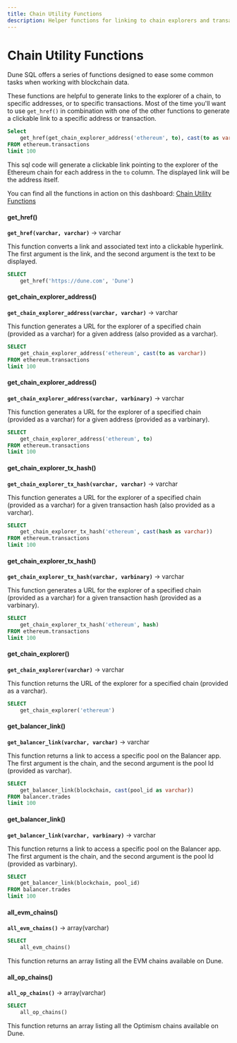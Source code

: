```yaml
---
title: Chain Utility Functions
description: Helper functions for linking to chain explorers and transactions.
---
```


# Chain Utility Functions

Dune SQL offers a series of functions designed to ease some common tasks when working with blockchain data.

These functions are helpful to generate links to the explorer of a chain, to specific addresses, or to specific transactions.
Most of the time you'll want to use ``get_href()`` in combination with one of the other functions to generate a clickable link to a specific address or transaction.
 
```sql
Select
    get_href(get_chain_explorer_address('ethereum', to), cast(to as varchar))
FROM ethereum.transactions
limit 100
```

This sql code will generate a clickable link pointing to the explorer of the Ethereum chain for each address in the ``to`` column. The displayed link will be the address itself.

You can find all the functions in action on this dashboard: [Chain Utility Functions](https://dune.com/dune/chain-utility-functions)

#### get_href()
**``get_href(varchar, varchar)``** → varchar

This function converts a link and associated text into a clickable hyperlink. The first argument is the link, and the second argument is the text to be displayed.

```sql
SELECT 
    get_href('https://dune.com', 'Dune')
```

#### get_chain_explorer_address()
**``get_chain_explorer_address(varchar, varchar)``** → varchar

This function generates a URL for the explorer of a specified chain (provided as a varchar) for a given address (also provided as a varchar).

```sql
SELECT 
    get_chain_explorer_address('ethereum', cast(to as varchar)) 
FROM ethereum.transactions 
limit 100
```

#### get_chain_explorer_address()
**``get_chain_explorer_address(varchar, varbinary)``** → varchar

This function generates a URL for the explorer of a specified chain (provided as a varchar) for a given address (provided as a varbinary).

```sql
SELECT 
    get_chain_explorer_address('ethereum', to) 
FROM ethereum.transactions 
limit 100
```

#### get_chain_explorer_tx_hash()
**``get_chain_explorer_tx_hash(varchar, varchar)``** → varchar

This function generates a URL for the explorer of a specified chain (provided as a varchar) for a given transaction hash (also provided as a varchar).

```sql
SELECT 
    get_chain_explorer_tx_hash('ethereum', cast(hash as varchar)) 
FROM ethereum.transactions 
limit 100
```

#### get_chain_explorer_tx_hash()
**``get_chain_explorer_tx_hash(varchar, varbinary)``** → varchar

This function generates a URL for the explorer of a specified chain (provided as a varchar) for a given transaction hash (provided as a varbinary).

```sql
SELECT 
    get_chain_explorer_tx_hash('ethereum', hash) 
FROM ethereum.transactions 
limit 100
```

#### get_chain_explorer()
**``get_chain_explorer(varchar)``** → varchar

This function returns the URL of the explorer for a specified chain (provided as a varchar).

```sql
SELECT 
    get_chain_explorer('ethereum')
```

#### get_balancer_link()
**``get_balancer_link(varchar, varchar)``** → varchar

This function returns a link to access a specific pool on the Balancer app. The first argument is the chain, and the second argument is the pool Id (provided as varchar).

```sql
SELECT 
    get_balancer_link(blockchain, cast(pool_id as varchar))
FROM balancer.trades
limit 100
```

#### get_balancer_link()
**``get_balancer_link(varchar, varbinary)``** → varchar

This function returns a link to access a specific pool on the Balancer app. The first argument is the chain, and the second argument is the pool Id (provided as varbinary).

```sql
SELECT 
    get_balancer_link(blockchain, pool_id)
FROM balancer.trades
limit 100
```

#### all_evm_chains()
**``all_evm_chains()``** → array(varchar)

```sql
SELECT 
    all_evm_chains()
```

This function returns an array listing all the EVM chains available on Dune.

#### all_op_chains()
**``all_op_chains()``** → array(varchar)

```sql
SELECT 
    all_op_chains()
```

This function returns an array listing all the Optimism chains available on Dune.
